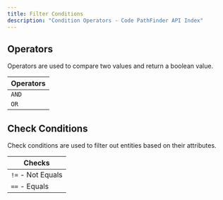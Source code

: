 ```yaml
---
title: Filter Conditions
description: "Condition Operators - Code PathFinder API Index"
---
```



<PostHogLayout>
</PostHogLayout>

## Operators <Badge text="Condition" variant="tip" size="small" />

Operators are used to compare two values and return a boolean value.

| Operators                 |
|---------------------------|
| `AND`                     |
| `OR`                      |

## Check Conditions

Check conditions are used to filter out entities based on their attributes.

| Checks                    |
|---------------------------|
| `!=` - Not Equals         |
| `==`  - Equals             |


